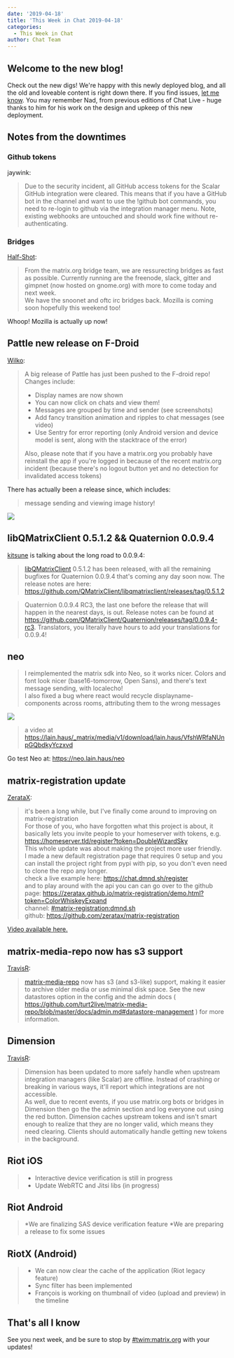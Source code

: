 ```yaml
---
date: '2019-04-18'
title: 'This Week in Chat 2019-04-18'
categories:
  - This Week in Chat
author: Chat Team
---
```


## Welcome to the new blog!

Check out the new digs! We're happy with this newly deployed blog, and all the old and loveable content is right down there. If you find issues, [let me know][benpa]. You may remember Nad, from previous editions of Chat Live - huge thanks to him for his work on the design and upkeep of this new deployment.

## Notes from the downtimes

### Github tokens

jaywink:

> Due to the security incident, all GitHub access tokens for the Scalar GitHub integration were cleared. This means that if you have a GitHub bot in the channel and want to use the !github bot commands, you need to re-login to github via the integration manager menu. Note, existing webhooks are untouched and should work fine without re-authenticating.

### Bridges

[Half-Shot]:

> From the matrix.org bridge team, we are ressurecting bridges as fast as possible. Currently running are the freenode, slack, gitter and gimpnet (now hosted on gnome.org) with more to come today and next week.  
> We have the snoonet and oftc irc bridges back. Mozilla is coming soon hopefully this weekend too!

Whoop! Mozilla is actually up now!

## Pattle new release on F-Droid

[Wilko]:

>A big release of Pattle has just been pushed to the F-droid repo! Changes include:
>
>- Display names are now shown
>- You can now click on chats and view them!
>- Messages are grouped by time and sender (see screenshots)
>- Add fancy transition animation and ripples to chat messages (see video)
>- Use Sentry for error reporting (only Android version and device model is sent, along with the stacktrace of the error)
>
>Also, please note that if you have a matrix.org you probably have reinstall the app if you're logged in because of the recent matrix.org incident (because there's no logout button yet and no detection for invalidated access tokens)

There has actually been a release since, which includes:

> message sending and viewing image history!

![](/blog/pattle.2019-04-18.png)

## libQMatrixClient 0.5.1.2 && Quaternion 0.0.9.4

[kitsune] is talking about the long road to 0.0.9.4:

>[libQMatrixClient] 0.5.1.2 has been released, with all the remaining bugfixes for Quaternion 0.0.9.4 that's coming any day soon now. The release notes are here: <https://github.com/QMatrixClient/libqmatrixclient/releases/tag/0.5.1.2>

> Quaternion 0.0.9.4 RC3, the last one before the release that will happen in the nearest days, is out. Release notes can be found at https://github.com/QMatrixClient/Quaternion/releases/tag/0.0.9.4-rc3. Translators, you literally have hours to add your translations for 0.0.9.4!

## neo

> I reimplemented the matrix sdk into Neo, so it works nicer. Colors and font look nicer (base16-tomorrow, Open Sans), and there's text message sending, with localecho!  
>I also fixed a bug where react would recycle displayname-components across rooms, attributing them to the wrong messages

![](/blog/neo.2019-04-18.png)

> a video at https://lain.haus/_matrix/media/v1/download/lain.haus/VfshWRfaNUnpGQbdkyYczxvd

Go test Neo at: https://neo.lain.haus/neo

## matrix-registration update

[ZerataX]:

> it's been a long while, but I've finally come around to improving on matrix-registration  
> For those of you, who have forgotten what this project is about, it basically lets you invite people to your homeserver with tokens, e.g. https://homeserver.tld/register?token=DoubleWizardSky  
> This whole update was about making the project more user friendly.  
> I made a new default registration page that requires 0 setup and you can install the project right from pypi with pip, so you don't even need to clone the repo any longer.  
> check a live example  here: https://chat.dmnd.sh/register  
> and to play around with the api you can can go over to the github page: https://zeratax.github.io/matrix-registration/demo.html?token=ColorWhiskeyExpand  
> channel: [#matrix-registration:dmnd.sh]  
> github: https://github.com/zeratax/matrix-registration

[Video available here.](https://matrix.org/_matrix/media/v1/download/dmnd.sh/UKGgpbHRdFXzKywxjjbfHAsI)

## matrix-media-repo now has s3 support

[TravisR]:

>[matrix-media-repo] now has s3 (and s3-like) support, making it easier to archive older media or use minimal disk space. See the new datastores option in the config and the admin docs ( https://github.com/turt2live/matrix-media-repo/blob/master/docs/admin.md#datastore-management ) for more information.

## Dimension

[TravisR]:

> Dimension has been updated to more safely handle when upstream integration managers (like Scalar) are offline. Instead of crashing or breaking in various ways, it'll report which integrations are not accessible.  
> As well, due to recent events, if you use matrix.org bots or bridges in Dimension then go the the admin section and log everyone out using the red button. Dimension caches upstream tokens and isn't smart enough to realize that they are no longer valid, which means they need clearing. Clients should automatically handle getting new tokens in the background.

## Riot iOS

>* Interactive device verification is still in progress
>* Update WebRTC and Jitsi libs (in progress)

## Riot Android

>*We are finalizing SAS device verification feature
>*We are preparing a release to fix some issues

## RiotX (Android)

>* We can now clear the cache of the application (Riot legacy feature)
>* Sync filter has been implemented
>* François is working on thumbnail of video (upload and preview) in the timeline

## That's all I know

See you next week, and be sure to stop by [#twim:matrix.org] with your updates!


[benpa]: https://to.chat.dingshunyu.top/#/@benpa:matrix.org
[Half-Shot]:  https://to.chat.dingshunyu.top/#/@Half-Shot:half-shot.uk
[Wilko]: https://to.chat.dingshunyu.top/#/@wilko:matrix.org
[kitsune]: https://to.chat.dingshunyu.top/#/@kitsune:matrix.org
[libQMatrixClient]: https://github.com/QMatrixClient/libqmatrixclient
[Zeratax]: https://to.chat.dingshunyu.top/#/@zeratax:dmnd.sh
[TravisR]:  https://github.com/turt2live
[matrix-media-repo]: https://github.com/turt2live/matrix-media-repo
[#twim:matrix.org]: https://to.chat.dingshunyu.top/#/#TWIM:matrix.org
[#matrix-registration:dmnd.sh]: https://to.chat.dingshunyu.top/#/#matrix-registration:dmnd.sh
